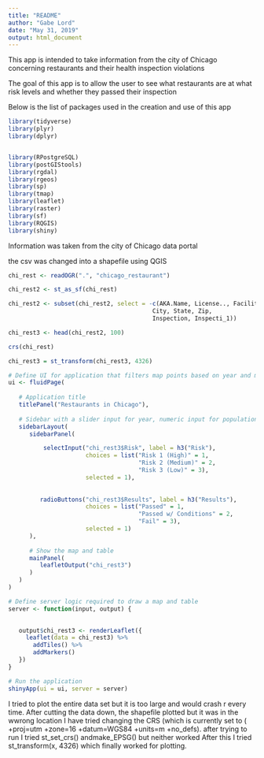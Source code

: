 ---
title: "README"
author: "Gabe Lord"
date: "May 31, 2019"
output: html_document
---


This app is intended to take information from the city of Chicago concerning
restaurants and their health inspection violations

The goal of this app is to allow the user to see what restaurants are at what 
risk levels and whether they passed their inspection

Below is the list of packages used in the creation and use of this app


```{r setup, include=FALSE}
library(tidyverse)
library(plyr)
library(dplyr)


library(RPostgreSQL) 
library(postGIStools)
library(rgdal)
library(rgeos)
library(sp)
library(tmap)
library(leaflet)
library(raster)
library(sf)
library(RQGIS)
library(shiny)
```


Information was taken from the city of Chicago data portal

the csv was changed into a shapefile using QGIS

```{r}
chi_rest <- readOGR(".", "chicago_restaurant")
```

```{r}
chi_rest2 <- st_as_sf(chi_rest)
```

```{r}
chi_rest2 <- subset(chi_rest2, select = -c(AKA.Name, License.., Facility.T, 
                                         City, State, Zip, 
                                         Inspection, Inspecti_1))
```

```{r}
chi_rest3 <- head(chi_rest2, 100)
```


```{r}
crs(chi_rest)
```

```{r}
chi_rest3 = st_transform(chi_rest3, 4326)
```


```{r}

# Define UI for application that filters map points based on year and minimum population
ui <- fluidPage(
   
   # Application title
   titlePanel("Restaurants in Chicago"),
   
   # Sidebar with a slider input for year, numeric input for population 
   sidebarLayout(
      sidebarPanel(

          selectInput("chi_rest3$Risk", label = h3("Risk"), 
                      choices = list("Risk 1 (High)" = 1,
                                     "Risk 2 (Medium)" = 2,
                                     "Risk 3 (Low)" = 3), 
                      selected = 1),
  
         
         radioButtons("chi_rest3$Results", label = h3("Results"), 
                      choices = list("Passed" = 1,
                                     "Passed w/ Conditions" = 2,
                                     "Fail" = 3), 
                      selected = 1)
      ),
      
      # Show the map and table
      mainPanel(
         leafletOutput("chi_rest3")
      )
   )
)

# Define server logic required to draw a map and table
server <- function(input, output) {

   
   output$chi_rest3 <- renderLeaflet({
     leaflet(data = chi_rest3) %>%
       addTiles() %>%
       addMarkers()
   })
}

# Run the application 
shinyApp(ui = ui, server = server)
```

I tried to plot the entire data set but it is too large and would crash r every 
time. 
After cutting the data down, the shapefile plotted but it was in the wwrong 
location
I have tried changing the CRS (which is currently set to (
+proj=utm +zone=16 +datum=WGS84 +units=m +no_defs).
after trying to run
I tried st_set_crs() andmake_EPSG() but neither worked
After this I tried st_transform(x, 4326) which finally worked for plotting.
